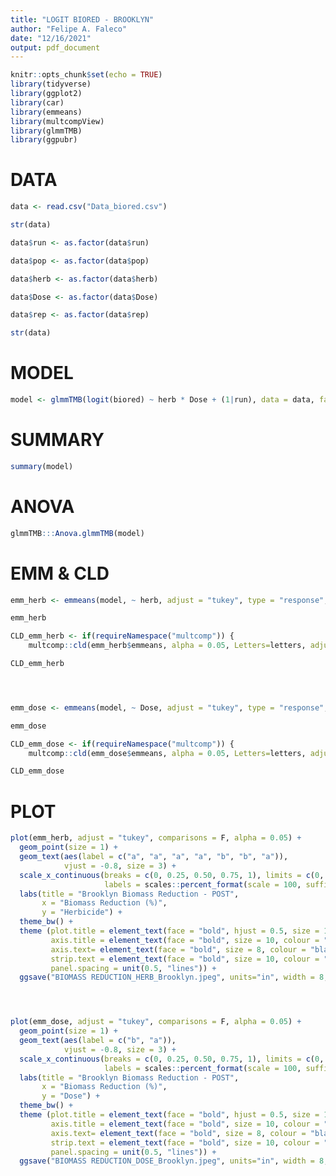 ```yaml
---
title: "LOGIT BIORED - BROOKLYN"
author: "Felipe A. Faleco"
date: "12/16/2021"
output: pdf_document
---
```


```r

knitr::opts_chunk$set(echo = TRUE)
library(tidyverse)
library(ggplot2)
library(car)
library(emmeans)
library(multcompView)
library(glmmTMB)
library(ggpubr)

```


# DATA

```r

data <- read.csv("Data_biored.csv")

str(data)

data$run <- as.factor(data$run)

data$pop <- as.factor(data$pop)

data$herb <- as.factor(data$herb)

data$Dose <- as.factor(data$Dose)

data$rep <- as.factor(data$rep)

str(data)

```


# MODEL

```r

model <- glmmTMB(logit(biored) ~ herb * Dose + (1|run), data = data, family = "gaussian")

```


# SUMMARY

```r

summary(model)

```


# ANOVA

```r

glmmTMB:::Anova.glmmTMB(model)

```


# EMM & CLD

```r

emm_herb <- emmeans(model, ~ herb, adjust = "tukey", type = "response", contr = "pairwise")

emm_herb

CLD_emm_herb <- if(requireNamespace("multcomp")) {
    multcomp::cld(emm_herb$emmeans, alpha = 0.05, Letters=letters, adjust="tukey", reversed = TRUE)}

CLD_emm_herb




emm_dose <- emmeans(model, ~ Dose, adjust = "tukey", type = "response", contr = "pairwise")

emm_dose

CLD_emm_dose <- if(requireNamespace("multcomp")) {
    multcomp::cld(emm_dose$emmeans, alpha = 0.05, Letters=letters, adjust="tukey", reversed = TRUE)}

CLD_emm_dose

```


# PLOT

```r

plot(emm_herb, adjust = "tukey", comparisons = F, alpha = 0.05) + 
  geom_point(size = 1) +
  geom_text(aes(label = c("a", "a", "a", "a", "b", "b", "a")),
            vjust = -0.8, size = 3) +
  scale_x_continuous(breaks = c(0, 0.25, 0.50, 0.75, 1), limits = c(0, 1),
                     labels = scales::percent_format(scale = 100, suffix = "")) +
  labs(title = "Brooklyn Biomass Reduction - POST", 
       x = "Biomass Reduction (%)", 
       y = "Herbicide") +
  theme_bw() +
  theme (plot.title = element_text(face = "bold", hjust = 0.5, size = 12, colour = "darkgreen"), 
         axis.title = element_text(face = "bold", size = 10, colour = "darkgreen"), 
         axis.text= element_text(face = "bold", size = 8, colour = "black"),
         strip.text = element_text(face = "bold", size = 10, colour = "black"),
         panel.spacing = unit(0.5, "lines")) +
  ggsave("BIOMASS REDUCTION_HERB_Brooklyn.jpeg", units="in", width = 8, height = 5, dpi = 600)




plot(emm_dose, adjust = "tukey", comparisons = F, alpha = 0.05) + 
  geom_point(size = 1) +
  geom_text(aes(label = c("b", "a")),
            vjust = -0.8, size = 3) +
  scale_x_continuous(breaks = c(0, 0.25, 0.50, 0.75, 1), limits = c(0, 1),
                     labels = scales::percent_format(scale = 100, suffix = "")) +
  labs(title = "Brooklyn Biomass Reduction - POST", 
       x = "Biomass Reduction (%)", 
       y = "Dose") +
  theme_bw() +
  theme (plot.title = element_text(face = "bold", hjust = 0.5, size = 12, colour = "darkgreen"), 
         axis.title = element_text(face = "bold", size = 10, colour = "darkgreen"), 
         axis.text= element_text(face = "bold", size = 8, colour = "black"),
         strip.text = element_text(face = "bold", size = 10, colour = "black"),
         panel.spacing = unit(0.5, "lines")) +
  ggsave("BIOMASS REDUCTION_DOSE_Brooklyn.jpeg", units="in", width = 8, height = 5, dpi = 600)

```


